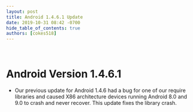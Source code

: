 ```yaml
---
layout: post
title: Android 1.4.6.1 Update
date: 2019-10-31 08:42 -0700
hide_table_of_contents: true
authors: [cokes518]
---
```


&nbsp;

# Android Version 1.4.6.1

- Our previous update for Android 1.4.6 had a bug for one of our require libraries and caused X86
  architecture devices running Android 8.0 and 9.0 to crash and never recover. This update fixes the
  library crash.
